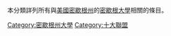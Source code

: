 本分類詳列所有與[[美國|美國]][[密歇根州|密歇根州]]的[[密歇根大學|密歇根大學]]相關的條目。

{{Commonscat|University of Michigan}}
{{DEFAULTSORT:University of Michigan}}
[[Category:密歇根州大學|Category:密歇根州大學]]
[[Category:十大聯盟|Category:十大聯盟]]